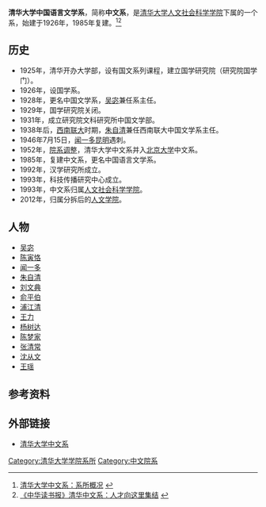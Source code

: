 {{Infobox University Department
 |名称              = 清华大学中国语言文学系
 |其他名称        = Department of Chinese Language & Literature, Tsinghua University
 |徽标              = [[File:Department_of_Chinese_Language_&_Literature,_Tsinghua_University.svg|200px]]
 |徽标说明        =
 |隶属              =[[清华大学|清华大学]][[清华大学人文学院|人文学院]]
 |建立时间        =1926年
 |关闭时间        =
 |类型              =系
 |下属              =
 |主管官员        =
 |主席              =
 |党委书记        =
 |院长              =
 |常务副院长     =
 |副院长           =
 |系主任           =[[刘石|刘石]]
 |所长              =
 |部长              =
 |主任              =
 |头衔              =
 |头衔人名        =
 |教师              =16人
 |员工              =
 |学生              =
 |本科生           =
 |研究生           =
 |博士生           =
 |其他学生        =
 |地址              = {{CHN}}[[北京市|北京市]][[海淀区|海淀区]][[清华园|清华园]]
 |国家              =
 |省                 =
 |市                 =
 |坐标              =
 |网址              =http://www.tsinghua.edu.cn/publish/cll/
 |标志              =
 |脚注              =
}}
'''清华大学中国语言文学系'''，简称'''中文系'''，是[[清华大学|清华大学]][[清华大学人文社会科学学院|人文社会科学学院]]下属的一个系，始建于1926年，1985年复建。<ref>[http://rwxy.tsinghua.edu.cn:8080/xi-suo/cn/first.php 清华大学中文系：系所概况] {{webarchive|url=https://web.archive.org/web/20100910100058/http://rwxy.tsinghua.edu.cn:8080/xi-suo/cn/first.php |date=2010-09-10 }}</ref><ref>[http://news.tsinghua.edu.cn/new/readnews.php?id=1747 《中华读书报》清华中文系：人才向这里集结] {{webarchive|url=https://web.archive.org/web/20160304121036/http://news.tsinghua.edu.cn/new/readnews.php?id=1747 |date=2016-03-04 }}</ref>

== 历史 ==
*1925年，清华开办大学部，设有国文系列课程，建立国学研究院（研究院国学门）。
*1926年，设国学系。
*1928年，更名中国文学系，[[吴宓|吴宓]]兼任系主任。
*1929年，国学研究院关闭。
*1931年，成立研究院文科研究所中国文学部。
*1938年后，[[西南联大|西南联大]]时期，[[朱自清|朱自清]]兼任西南联大中国文学系主任。
*1946年7月15日，[[闻一多|闻一多]][[昆明|昆明]]遇刺。
*1952年，[[院系调整|院系调整]]，清华大学中文系并入[[北京大学|北京大学]]中文系。
*1985年，复建中文系，更名中国语言文学系。
*1992年，汉学研究所成立。
*1993年，科技传播研究中心成立。
*1993年，中文系归属[[清华大学人文社会科学学院|人文社会科学学院]]。
*2012年，归属分拆后的[[清华大学人文学院|人文学院]]。


== 人物 ==
* [[吴宓|吴宓]]
* [[陈寅恪|陈寅恪]]
* [[闻一多|闻一多]]
* [[朱自清|朱自清]]
* [[刘文典|刘文典]]
* [[俞平伯|俞平伯]]
* [[浦江清|浦江清]]
* [[王力|王力]]
* [[杨树达|杨树达]]
* [[陈梦家|陈梦家]]
* [[张清常|张清常]]
* [[沈从文|沈从文]]
* [[王瑶_(文学史家)|王瑶]]

== 参考资料 ==
{{Reflist}}

== 外部链接 ==
* [https://web.archive.org/web/20100910100058/http://rwxy.tsinghua.edu.cn:8080/xi-suo/cn/first.php 清华大学中文系]

{{清华大学/院系}}

[[Category:清华大学学院系所|Category:清华大学学院系所]]
[[Category:中文院系|Category:中文院系]]